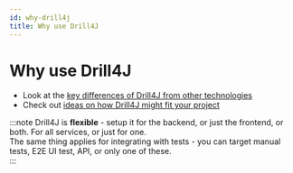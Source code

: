 ```yaml
---
id: why-drill4j
title: Why use Drill4J
---
```



# Why use Drill4J

- Look at the [key differences of Drill4J from other technologies](/docs/overview/key-differences)
- Check out [ideas on how Drill4J might fit your project](/docs/overview/overview-ideas)

:::note
Drill4J is <b>flexible</b> - setup it for the backend, or just the frontend, or both. For all services, or just for one. <br/>
The same thing applies for integrating with tests - you can target manual tests, E2E UI test, API, or only one of these. <br />
:::
